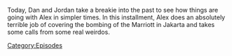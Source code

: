 {{DEFAULTSORT:
    #_EPISODE_0720:August 6, 2003
}}{{Episode
    | title           = August 6, 2003
    | caption         = [https://knowledgefight.libsyn.com/720-august-6-2003 Listen to this episode on Libsyn]
    | episodeNumber   = 720
    | length          = 01:22:52
    | airDate         = September 2, 2022
    | coverageDate    = August 6, 2003
    | previousEpisode = [[719: August 19, 2022]]
}}

{{Stub}}

Today, Dan and Jordan take a breakie into the past to see how things are going with Alex in simpler times.  In this installment, Alex does an absolutely terrible job of covering the bombing of the Marriott in Jakarta and takes some calls from some real weirdos.

[[Category:Episodes]]
